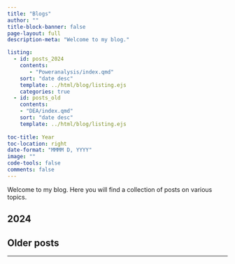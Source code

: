 ```yaml
---
title: "Blogs"
author: ""
title-block-banner: false
page-layout: full
description-meta: "Welcome to my blog."

listing:
  - id: posts_2024
    contents: 
       - "Poweranalysis/index.qmd"
    sort: "date desc"
    template: ../html/blog/listing.ejs
    categories: true
  - id: posts_old
    contents: 
    - "DEA/index.qmd"
    sort: "date desc"
    template: ../html/blog/listing.ejs
    
toc-title: Year
toc-location: right
date-format: "MMMM D, YYYY"
image: ""
code-tools: false
comments: false
---
```


Welcome to my blog. Here you will find a collection of posts on various topics.

## 2024

:::{#posts_2024}
:::

## Older posts

:::{#posts_old}
:::

---




